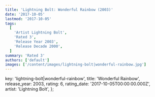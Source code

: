 ```yaml
---
title: 'Lightning Bolt: Wonderful Rainbow (2003)'
date: '2017-10-05'
lastmod: '2017-10-05'
tags:
  [
    'Artist Lightning Bolt',
    'Rated 3',
    'Release Year 2003',
    'Release Decade 2000',
  ]
summary: 'Rated 3'
authors: ['default']
images: ['/content/images/lightning-bolt|wonderful-rainbow.jpg']
---
```


  key: 'lightning-bolt|wonderful-rainbow',
  title: 'Wonderful Rainbow',
  release_year: 2003,
  rating: 6,
  rating_date: '2017-10-05T00:00:00.000Z',
  artist: 'Lightning Bolt',
};

<MusicRating data={data} />
